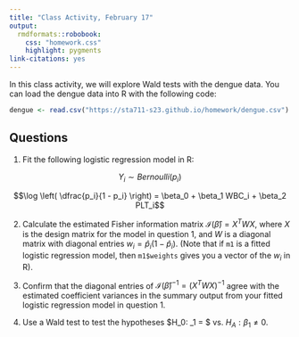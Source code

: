 ```yaml
---
title: "Class Activity, February 17"
output: 
  rmdformats::robobook:
    css: "homework.css"
    highlight: pygments
link-citations: yes
---
```


In this class activity, we will explore Wald tests with the dengue data. You can load the dengue data into R with the following code:

```r
dengue <- read.csv("https://sta711-s23.github.io/homework/dengue.csv")
```

## Questions

1. Fit the following logistic regression model in R:

$$Y_i \sim Bernoulli(p_i)$$

$$\log \left( \dfrac{p_i}{1 - p_i} \right) = \beta_0 + \beta_1 WBC_i + \beta_2 PLT_i$$

2. Calculate the estimated Fisher information matrix $\mathcal{I}(\widehat{\beta}) = X^TWX$, where $X$ is the design matrix for the model in question 1, and $W$ is a diagonal matrix with diagonal entries $w_i = \widehat{p}_i(1 - \widehat{p}_i)$. (Note that if `m1` is a fitted logistic regression model, then `m1$weights` gives you a vector of the $w_i$ in R).

3. Confirm that the diagonal entries of $\mathcal{I}(\widehat{\beta})^{-1} = (X^TWX)^{-1}$ agree with the estimated coefficient variances in the summary output from your fitted logistic regression model in question 1.

4. Use a Wald test to test the hypotheses $H_0: \beta_1 = $ vs. $H_A: \beta_1 \neq 0$.